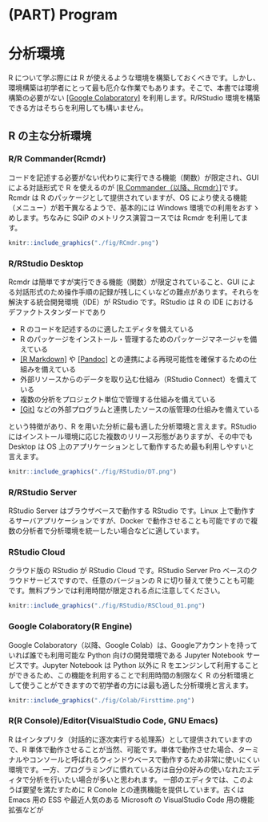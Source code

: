 # (PART) Program {-}

# 分析環境
R について学ぶ際には R が使えるような環境を構築しておくべきです。しかし、環境構築は初学者にとって最も厄介な作業でもあります。そこで、本書では環境構築の必要がない [[Google Colaboratory]](){target="_blank" title="Turn a Git repo into a collection of interactive notebooks"} を利用します。R/RStudio 環境を構築できる方はそちらを利用しても構いません。


## R の主な分析環境

### R/R Commander(Rcmdr)
コードを記述する必要がない代わりに実行できる機能（関数）が限定され、GUI による対話形式で R を使えるのが [[R Commander（以降、Rcmdr）]](https://socialsciences.mcmaster.ca/jfox/Misc/Rcmdr/)です。Rcmdr は R のパッケージとして提供されていますが、OS により使える機能（メニュー）が若干異なるようで、基本的には Windows 環境での利用をおすゝめします。ちなみに SQiP のメトリクス演習コースでは Rcmdr を利用してます。

```r
knitr::include_graphics("./fig/RCmdr.png")
```

### R/RStudio Desktop
Rcmdr は簡単ですが実行できる機能（関数）が限定されていること、GUI による対話形式のため操作手順の記録が残しにくいなどの難点があります。それらを解決する統合開発環境（IDE）が RStudio です。RStudio は R の IDE におけるデファクトスタンダードであり 

* R のコードを記述するのに適したエディタを備えている
* R のパッケージをインストール・管理するためのパッケージマネージャを備えている
* [[R Markdown]](https://rmarkdown.rstudio.com/) や [[Pandoc]](https://pandoc.org/) との連携による再現可能性を確保するための仕組みを備えている
* 外部リソースからのデータを取り込む仕組み（RStudio Connect）を備えている
* 複数の分析をプロジェクト単位で管理する仕組みを備えている
* [[Git]](https://git-scm.com/) などの外部プログラムと連携したソースの版管理の仕組みを備えている

という特徴があり、R を用いた分析に最も適した分析環境と言えます。RStudio にはインストール環境に応じた複数のリリース形態がありますが、その中でも Desktop は OS 上のアプリケーションとして動作するため最も利用しやすいと言えます。

```r
knitr::include_graphics("./fig/RStudio/DT.png")
```

### R/RStudio Server
RStudio Server はブラウザベースで動作する RStudio です。Linux 上で動作するサーバアプリケーションですが、Docker で動作させることも可能ですので複数の分析者で分析環境を統一したい場合などに適しています。

### RStudio Cloud
クラウド版の RStudio が RStudio Cloud です。RStudio Server Pro ベースのクラウドサービスですので、任意のバージョンの R に切り替えて使うことも可能です。無料プランでは利用時間が限定される点に注意してください。

```r
knitr::include_graphics("./fig/RStudio/RSCloud_01.png")
```

### Google Colaboratory(R Engine)
Google Colaboratory（以降、Google Colab）は、Googleアカウントを持っていれば誰でも利用可能な Python 向けの開発環境である Jupyter Notebook サービスです。Jupyter Notebook は Python 以外に R をエンジンして利用することができるため、この機能を利用することで利用時間の制限なく R の分析環境として使うことができますので初学者の方には最も適した分析環境と言えます。

```r
knitr::include_graphics("./fig/Colab/Firsttime.png")
```

### R(R Console)/Editor(VisualStudio Code, GNU Emacs)
R はインタプリタ（対話的に逐次実行する処理系）として提供されていますので、R 単体で動作させることが当然、可能です。単体で動作させた場合、ターミナルやコンソールと呼ばれるウィンドウベースで動作するため非常に使いにくい環境です。一方、プログラミングに慣れている方は自分の好みの使いなれたエディタで分析を行いたい場合が多いと思われます。
一部のエディタでは、このようば要望を満たすために R Conole との連携機能を提供しています。古くは Emacs 用の ESS や最近人気のある Microsoft の VisualStudio Code 用の機能拡張などが
